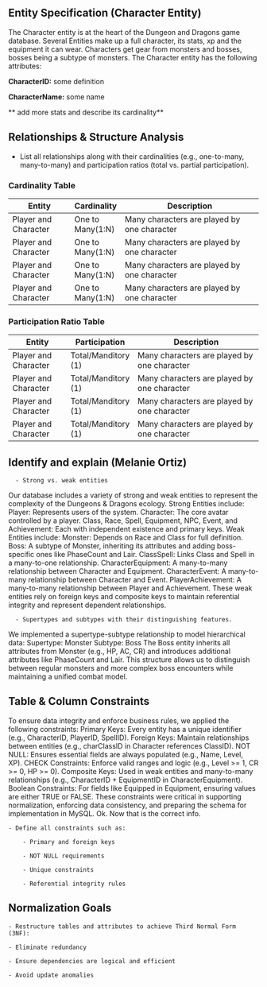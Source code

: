 ## **Entity Specification (Character Entity)**
The Character entity is at the heart of the Dungeon and Dragons game database. Several Entities make up a full character, its stats, xp and the equipment it can wear. Characters get gear from monsters and bosses, bosses being a subtype of monsters. The Character entity has the following attributes:

**CharacterID:** some definition

**CharacterName:** some name

** add more stats and describe its cardinality**



## **Relationships & Structure Analysis**

  - List all relationships along with their cardinalities (e.g., one-to-many, many-to-many) and participation ratios (total vs. partial participation).

### Cardinality Table

| Entity                  | Cardinality       | Description                                            |
|-------------------------|-------------------|--------------------------------------------------------|
| Player and Character    | One to Many(1:N)  | Many characters are played by one character            |
| Player and Character    | One to Many(1:N)  | Many characters are played by one character            |
| Player and Character    | One to Many(1:N)  | Many characters are played by one character            |
| Player and Character    | One to Many(1:N)  | Many characters are played by one character            |


### Participation Ratio Table 

| Entity                  | Participation        | Description                                             |
|-------------------------|----------------------|---------------------------------------------------------|
| Player and Character    | Total/Manditory (1)  | Many characters are played by one character             |
| Player and Character    | Total/Manditory (1)  | Many characters are played by one character             |     
| Player and Character    | Total/Manditory (1)  | Many characters are played by one character             |     
| Player and Character    | Total/Manditory (1)  | Many characters are played by one character             |     


## **Identify and explain (Melanie Ortiz)**

      - Strong vs. weak entities

Our database includes a variety of strong and weak entities to represent the complexity of the Dungeons & Dragons ecology.
Strong Entities include:
Player: Represents users of the system.
Character: The core avatar controlled by a player.
Class, Race, Spell, Equipment, NPC, Event, and Achievement: Each with independent existence and primary keys.
Weak Entities include:
Monster: Depends on Race and Class for full definition.
Boss: A subtype of Monster, inheriting its attributes and adding boss-specific ones like PhaseCount and Lair.
ClassSpell: Links Class and Spell in a many-to-one relationship.
CharacterEquipment: A many-to-many relationship between Character and Equipment.
CharacterEvent: A many-to-many relationship between Character and Event.
PlayerAchievement: A many-to-many relationship between Player and Achievement.
These weak entities rely on foreign keys and composite keys to maintain referential integrity and represent dependent relationships.

      - Supertypes and subtypes with their distinguishing features.

We implemented a supertype-subtype relationship to model hierarchical data:
Supertype: Monster
Subtype: Boss
The Boss entity inherits all attributes from Monster (e.g., HP, AC, CR) and introduces additional attributes like PhaseCount and Lair. This structure allows us to distinguish between regular monsters and more complex boss encounters while maintaining a unified combat model.

## **Table & Column Constraints**
To ensure data integrity and enforce business rules, we applied the following constraints:
Primary Keys: Every entity has a unique identifier (e.g., CharacterID, PlayerID, SpellID).
Foreign Keys: Maintain relationships between entities (e.g., charClassID in Character references ClassID).
NOT NULL: Ensures essential fields are always populated (e.g., Name, Level, XP).
CHECK Constraints: Enforce valid ranges and logic (e.g., Level >= 1, CR >= 0, HP >= 0).
Composite Keys: Used in weak entities and many-to-many relationships (e.g., CharacterID + EquipmentID in CharacterEquipment).
Boolean Constraints: For fields like Equipped in Equipment, ensuring values are either TRUE or FALSE.
These constraints were critical in supporting normalization, enforcing data consistency, and preparing the schema for implementation in MySQL.
Ok. Now that is the correct info.

    - Define all constraints such as:

        - Primary and foreign keys

        - NOT NULL requirements

        - Unique constraints

        - Referential integrity rules

## **Normalization Goals**

    - Restructure tables and attributes to achieve Third Normal Form (3NF):

    - Eliminate redundancy

    - Ensure dependencies are logical and efficient

    - Avoid update anomalies
